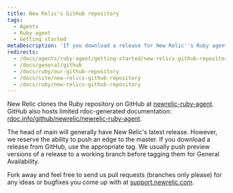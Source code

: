 ```yaml
---
title: New Relic's GitHub repository
tags:
  - Agents
  - Ruby agent
  - Getting started
metaDescription: 'If you download a release for New Relic''s Ruby agent from GitHub, be sure to use the appropriate tag.'
redirects:
  - /docs/agents/ruby-agent/getting-started/new-relics-github-repository
  - /docs/general/github
  - /docs/ruby/our-github-repository
  - /docs/site/new-relics-github-repository
  - /docs/ruby/new-relics-github-repository
---
```


New Relic clones the Ruby repository on GitHub at [newrelic-ruby-agent](https://github.com/newrelic/newrelic-ruby-agent/tree/main). GitHub also hosts limited rdoc-generated documentation: [rdoc.info/github/newrelic/newrelic-ruby-agent](https://rubydoc.info/github/newrelic/newrelic-ruby-agent).

The head of main will generally have New Relic's latest release. However, we reserve the ability to push an edge to the master. If you download a release from GitHub, use the appropriate tag. We usually push preview versions of a release to a working branch before tagging them for General Availability.

Fork away and feel free to send us pull requests (branches only please) for any ideas or bugfixes you come up with at [support.newrelic.com](https://support.newrelic.com/).

